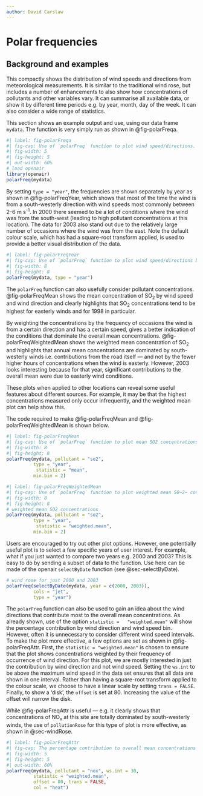 ```yaml
---
author: David Carslaw
---
```


# Polar frequencies {#sec-polarFreq}

## Background and examples {#sec-polarFreqBack}

This compactly shows the distribution of wind speeds and directions from meteorological measurements. It is similar to the traditional wind rose, but includes a number of enhancements to also show how concentrations of pollutants and other variables vary. It can summarise all available data, or show it by different time periods e.g. by year, month, day of the week. It can also consider a wide range of statistics.

This section shows an example output and use, using our data frame `mydata`. The function is very simply run as shown in @fig-polarFreqa.

```r
#| label: fig-polarFreqa
#| fig-cap: Use of `polarFreq` function to plot wind speed/directions. Each cell gives the total number of hours the wind was from that wind speed/direction in a particular year. The number of hours is coded as a colour scale shown to the right. The scale itself is non-linear to help show the overall distribution. The dashed circular grey lines show the wind speed scale. The date range  covered by the data is shown in the strip.
#| fig-width: 5
#| fig-height: 5
#| out-width: 60%
# load openair
library(openair)
polarFreq(mydata)
```

By setting `type = "year"`, the frequencies are shown separately by year as shown in @fig-polarFreqYear, which shows that most of the time the wind is from a south-westerly direction with wind speeds most commonly between 2--6 m s^-1^. In 2000 there seemed to be a lot of conditions where the wind was from the south-west (leading to high pollutant concentrations at this location). The data for 2003 also stand out due to the relatively large number of occasions where the wind was from the east. Note the default colour scale, which has had a square-root transform applied, is used to provide a better visual distribution of the data.

```r
#| label: fig-polarFreqYear
#| fig-cap: Use of `polarFreq` function to plot wind speed/directions by year. Each cell gives the total number of hours the wind was from that wind speed/direction in a particular year. The number of hours is coded as a colour scale shown to the right. The scale itself is non-linear to help show the overall distribution. The dashed circular grey lines show the wind speed scale.
#| fig-width: 8
#| fig-height: 8
polarFreq(mydata, type = "year")
```

The `polarFreq` function can also usefully consider pollutant concentrations. @fig-polarFreqMean shows the mean concentration of SO~2~ by wind speed and wind direction and clearly highlights that SO~2~ concentrations tend to be highest for easterly winds and for 1998 in particular.

By weighting the concentrations by the frequency of occasions the wind is from a certain direction and has a certain speed, gives a better indication of the conditions that dominate the overall mean concentrations. @fig-polarFreqWeightedMean shows the weighted mean concentration of SO~2~ and highlights that annual mean concentrations are dominated by south-westerly winds i.e. contributions from the road itself --- and not by the fewer higher hours of concentrations when the wind is easterly. However, 2003 looks interesting because for that year, significant contributions to the overall mean were due to easterly wind conditions.

These plots when applied to other locations can reveal some useful features about different sources. For example, it may be that the highest concentrations measured only occur infrequently, and the weighted mean plot can help show this.

The code required to make @fig-polarFreqMean and @fig-polarFreqWeightedMean is shown below.

```r
#| label: fig-polarFreqMean
#| fig-cap: Use of `polarFreq` function to plot mean SO2 concentrations (ppb) by wind speed/directions and year.
#| fig-width: 8
#| fig-height: 8
polarFreq(mydata, pollutant = "so2", 
          type = "year",
           statistic = "mean", 
          min.bin = 2)
```

```r
#| label: fig-polarFreqWeightedMean
#| fig-cap: Use of `polarFreq` function to plot weighted mean SO~2~ concentrations (ppb) by wind speed/directions and year.
#| fig-width: 8
#| fig-height: 8
# weighted mean SO2 concentrations
polarFreq(mydata, pollutant = "so2", 
          type = "year",
           statistic = "weighted.mean", 
          min.bin = 2)
```

Users are encouraged to try out other plot options. However, one potentially useful plot is to select a few specific years of user interest. For example, what if you just wanted to compare two years e.g. 2000 and 2003? This is easy to do by sending a subset of data to the function. Use here can be made of the [openair]{.pkg} `selectByDate` function (see @sec-selectByDate).

```r
# wind rose for just 2000 and 2003
polarFreq(selectByDate(mydata, year = c(2000, 2003)),
          cols = "jet",
          type = "year")
```

The `polarFreq` function can also be used to gain an idea about the wind directions that contribute most to the overall mean concentrations. As already shown, use of the option `statistic =   "weighted.mean"` will show the percentage contribution by wind direction and wind speed bin. However, often it is unnecessary to consider different wind speed intervals. To make the plot more effective, a few options are set as shown in @fig-polarFreqAttr. First, the `statistic = "weighted.mean"` is chosen to ensure that the plot shows concentrations weighted by their frequency of occurrence of wind direction. For this plot, we are mostly interested in just the contribution by wind direction and not wind speed. Setting the `ws.int` to be above the maximum wind speed in the data set ensures that all data are shown in one interval. Rather than having a square-root transform applied to the colour scale, we choose to have a linear scale by setting `trans = FALSE`. Finally, to show a 'disk', the `offset` is set at 80. Increasing the value of the offset will narrow the disk.

While @fig-polarFreqAttr is useful --- e.g. it clearly shows that concentrations of NO~x~ at this site are totally dominated by south-westerly winds, the use of `pollutionRose` for this type of plot is more effective, as shown in @sec-windRose.

```r
#| label: fig-polarFreqAttr
#| fig-cap: The percentage contribution to overall mean concentrations of NO~x~ at Marylebone Road.
#| fig-width: 5
#| fig-height: 5
#| out-width: 60%
polarFreq(mydata, pollutant = "nox", ws.int = 30, 
          statistic = "weighted.mean",
          offset = 80, trans = FALSE, 
          col = "heat")
```
